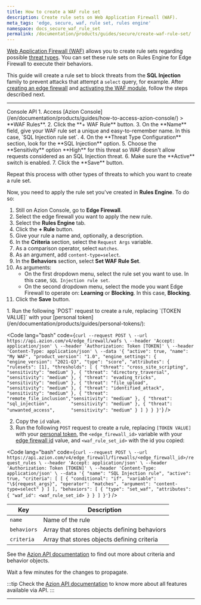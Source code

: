 ```yaml
---
title: How to create a WAF rule set
description: Create rule sets on Web Application Firewall (WAF).
meta_tags: 'edge, secure, waf, rule set, rules engine'
namespace: docs_secure_waf_rule_set
permalink: /documentation/products/guides/secure/create-waf-rule-set/
---
```



[Web Application Firewall (WAF)](/en/documentation/products/secure/edge-firewall/web-application-firewall/) allows you to create rule sets regarding possible [threat types](/en/documentation/products/secure/edge-firewall/web-application-firewall/#waf-main-settings). You can set these rule sets on Rules Engine for Edge Firewall to execute their behaviors.

This guide will create a rule set to block threats from the **SQL Injection** family to prevent attacks that attempt a `select` query, for example. After [creating an edge firewall](/en/documentation/products/guides/secure/edge-firewall-configure-main-settings/) and [activating the WAF module](/en/documentation/products/guides/secure/edge-firewall-configure-main-settings/#modules), follow the steps described next.

---

<Tabs client:visible>
    <Fragment slot="tab.console">Console</Fragment>
    <Fragment slot="tab.api">API</Fragment>

<Fragment slot="panel.console">
1. Access [Azion Console](/en/documentation/products/guides/how-to-access-azion-console/) > **WAF Rules**.
2. Click the **+ WAF Rule** button.
3. On the **Name** field, give your WAF rule set a unique and easy-to-remember name. In this case, `SQL Injection rule set`.
4. On the **Threat Type Configuration** section, look for the **SQL Injection** option.
5. Choose the **Sensitivity** option **High** for this threat so WAF doesn't allow requests considered as an SQL Injection threat.
6. Make sure the **Active** switch is enabled.
7. Click the **Save** button.

Repeat this process with other types of threats to which you want to create a rule set.

Now, you need to apply the rule set you've created in **Rules Engine**. To do so:

1. Still on Azion Console, go to **Edge Firewall**.
2. Select the edge firewall you want to apply the new rule.
3. Select the **Rules Engine** tab.
4. Click the **+ Rule** button.
5. Give your rule a name and, optionally, a description.
6. In the **Criteria** section, select the `Request Args` variable.
7. As a comparison operator, select `matches`.
8. As an argument, add `content-type=select`.
9. In the **Behaviors** section, select **Set WAF Rule Set**.
10. As arguments:
    - On the first dropdown menu, select the rule set you want to use. In this case, `SQL Injection rule set`.
    - On the second dropdown menu, select the mode you want Edge Firewall to operate on: **Learning** or **Blocking**. In this case, **Blocking**.
11. Click the **Save** button.
</Fragment>

<Fragment slot="panel.api">
1. Run the following `POST` request to create a rule, replacing `[TOKEN VALUE]` with your [personal token](/en/documentation/products/guides/personal-tokens/):

<Code lang="bash" code={`
curl --request POST \
  --url https://api.azion.com/v4/edge_firewall/wafs \
  --header 'Accept: application/json' \
  --header 'Authorization: Token [TOKEN]' \
  --header 'Content-Type: application/json' \
  --data '{
    "active": true,
    "name": "My WAF",
    "product_version": "1.0",
    "engine_settings": {
      "engine_version": "2021-Q3",
      "type": "score",
      "attributes": {
        "rulesets": [1],
        "thresholds": [
          { "threat": "cross_site_scripting", "sensitivity": "medium" },
          { "threat": "directory_traversal",  "sensitivity": "medium" },
          { "threat": "evading_tricks",       "sensitivity": "medium" },
          { "threat": "file_upload",          "sensitivity": "medium" },
          { "threat": "identified_attack",    "sensitivity": "medium" },
          { "threat": "remote_file_inclusion","sensitivity": "medium" },
          { "threat": "sql_injection",        "sensitivity": "medium" },
          { "threat": "unwanted_access",      "sensitivity": "medium" }
        ]
      }
    }
  }'
`} />


2. Copy the `id` value.
3. Run the following `POST` request to create a rule, replacing `[TOKEN VALUE]` with your [personal token](/en/documentation/products/guides/personal-tokens/), the `<edge_firewall_id>` variable with your [edge firewall id](https://api.azion.com/#090fa5b0-3d68-4521-9a90-f4d93773f6d9) value, and `<waf_rule_set_id>` with the id you copied:

<Code lang="bash" code={`
curl --request POST \
  --url https://api.azion.com/v4/edge_firewall/firewalls/<edge_firewall_id>/request_rules \
  --header 'Accept: application/json' \
  --header 'Authorization: Token [TOKEN]' \
  --header 'Content-Type: application/json' \
  --data '{
    "name": "SQL Injection rule",
    "active": true,
    "criteria": [
      [
        {
          "conditional": "if",
          "variable": "\${request_args}",
          "operator": "matches",
          "argument": "content-type=select"
        }
      ]
    ],
    "behaviors": [
      {
        "type": "set_waf",
        "attributes": {
          "waf_id": <waf_rule_set_id>
        }
      }
    ]
  }'
`} />


| Key | Description |
| --- | --- |
| `name` | Name of the rule |
| `behaviors` | Array that stores objects defining behaviors |
| `criteria` | Array that stores objects defining criteria |

See the [Azion API documentation](https://www.azion.com/en/documentation/products/overview-azion-api/) to find out more about criteria and behavior objects.

Wait a few minutes for the changes to propagate.

:::tip
Check the [Azion API documentation](https://api.azion.com/) to know more about all features available via API.
:::
</Fragment>

</Tabs>

---

